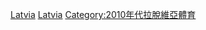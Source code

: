 {{Portal box|拉脫維亞|體育運動}}
{{Year by category
|m = 2
|c = 0
|d = 1
|y = 5
|cat     = 拉脫維亞體育
|sortkey = 體育
|parent  = 各年拉脫維亞體育
|subcat  = 2015年拉脫維亞
}}
[[Category:2015年各國體育|Latvia]]
[[Category:2015年歐洲體育|Latvia]]
[[Category:2010年代拉脫維亞體育|Category:2010年代拉脫維亞體育]]